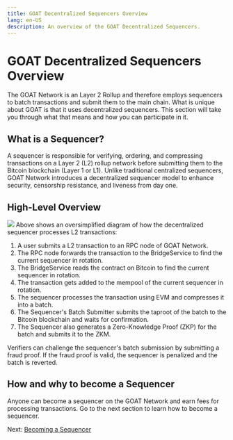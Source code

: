 ```yaml
---
title: GOAT Decentralized Sequencers Overview
lang: en-US
description: An overview of the GOAT Decentralized Sequencers.
---
```


# GOAT Decentralized Sequencers Overview
The GOAT Network is an Layer 2 Rollup and therefore employs sequencers to batch transactions and submit them to the main chain. What is unique about GOAT is that it uses decentralized sequencers. This section will take you through what that means and how you can participate in it.

## What is a Sequencer?
A sequencer is responsible for verifying, ordering, and compressing transactions on a Layer 2 (L2) rollup network before submitting them to the Bitcoin blockchain (Layer 1 or L1). Unlike traditional centralized sequencers, GOAT Network introduces a decentralized sequencer model to enhance security, censorship resistance, and liveness from day one.

## High-Level Overview
<img src="/img/diagrams/sequencer_overview.png"/>
Above shows an oversimplified diagram of how the decentralized sequencer processes L2 transactions:

1. A user submits a L2 transaction to an RPC node of GOAT Network.
2. The RPC node forwards the transaction to the BridgeService to find the current sequencer in rotation. 
3. The BridgeService reads the contract on Bitcoin to find the current sequencer in rotation. 
4. The transaction gets added to the mempool of the current sequencer in rotation. 
5. The sequencer processes the transaction using EVM and compresses it into a batch. 
6. The Sequencer's Batch Submitter submits the taproot of the batch to the Bitcoin blockchain and waits for confirmation.
7. The Sequencer also generates a Zero-Knowledge Proof (ZKP) for the batch and submits it to the ZKM.

Verifiers can challenge the sequencer's batch submission by submitting a fraud proof. If the fraud proof is valid, the sequencer is penalized and the batch is reverted.

## How and why to become a Sequencer
Anyone can become a sequencer on the GOAT Network and earn fees for processing transactions. Go to the next section to learn how to become a sequencer.

Next: [Becoming a Sequencer](/builders/sequencers/running)
